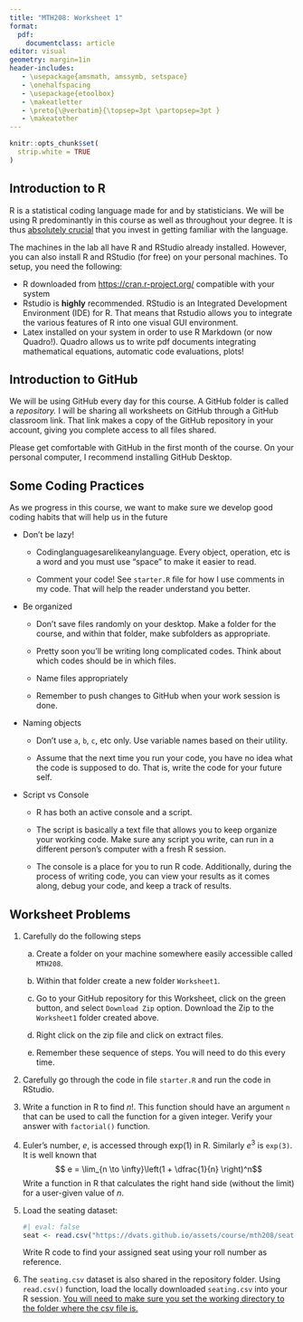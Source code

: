 ```yaml
---
title: "MTH208: Worksheet 1"
format: 
  pdf:
    documentclass: article
editor: visual
geometry: margin=1in
header-includes:
   - \usepackage{amsmath, amssymb, setspace}
   - \onehalfspacing
   - \usepackage{etoolbox} 
   - \makeatletter 
   - \preto{\@verbatim}{\topsep=3pt \partopsep=3pt } 
   - \makeatother
---
```


\vspace{-2cm}

```r
knitr::opts_chunk$set(
  strip.white = TRUE
)
```

## Introduction to R

R is a statistical coding language made for and by statisticians. We will be using R predominantly in this course as well as throughout your degree. It is thus [absolutely crucial]{.underline} that you invest in getting familiar with the language.

The machines in the lab all have R and RStudio already installed. However, you can also install R and RStudio (for free) on your personal machines. To setup, you need the following:

-   R downloaded from <https://cran.r-project.org/> compatible with your system
-   Rstudio is **highly** recommended. RStudio is an Integrated Development Environment (IDE) for R. That means that Rstudio allows you to integrate the various features of R into one visual GUI environment.
-   Latex installed on your system in order to use R Markdown (or now Quadro!). Quadro allows us to write pdf documents integrating mathematical equations, automatic code evaluations, plots!

## Introduction to GitHub

We will be using GitHub every day for this course. A GitHub folder is called a *repository.* I will be sharing all worksheets on GitHub through a GitHub classroom link. That link makes a copy of the GitHub repository in your account, giving you complete access to all files shared.

Please get comfortable with GitHub in the first month of the course. On your personal computer, I recommend installing GitHub Desktop.

## Some Coding Practices

As we progress in this course, we want to make sure we develop good coding habits that will help us in the future

-   Don't be lazy!
    -   Codinglanguagesarelikeanylanguage. Every object, operation, etc is a word and you must use "space" to make it easier to read.

    -   Comment your code! See `starter.R` file for how I use comments in my code. That will help the reader understand you better.
-   Be organized
    -   Don't save files randomly on your desktop. Make a folder for the course, and within that folder, make subfolders as appropriate.

    -   Pretty soon you'll be writing long complicated codes. Think about which codes should be in which files.

    -   Name files appropriately

    -   Remember to push changes to GitHub when your work session is done.
-   Naming objects
    -   Don't use `a`, `b`, `c`, etc only. Use variable names based on their utility.

    -   Assume that the next time you run your code, you have no idea what the code is supposed to do. That is, write the code for your future self.
-   Script vs Console
    -   R has both an active console and a script.

    -   The script is basically a text file that allows you to keep organize your working code. Make sure any script you write, can run in a different person's computer with a fresh R session.

    -   The console is a place for you to run R code. Additionally, during the process of writing code, you can view your results as it comes along, debug your code, and keep a track of results.

## Worksheet Problems

1.  Carefully do the following steps

    a.  Create a folder on your machine somewhere easily accessible called `MTH208`.

    b.  Within that folder create a new folder `Worksheet1`.

    c.  Go to your GitHub repository for this Worksheet, click on the green button, and select `Download Zip` option. Download the Zip to the `Worksheet1` folder created above.

    d.  Right click on the zip file and click on extract files.

    e.  Remember these sequence of steps. You will need to do this every time.

2.  Carefully go through the code in file `starter.R` and run the code in RStudio.

3.  Write a function in R to find $n!$. This function should have an argument `n` that can be used to call the function for a given integer. Verify your answer with `factorial()` function.

4.  Euler's number, $e$, is accessed through exp(1) in R. Similarly $e^3$ is `exp(3)`. It is well known that $$ e = \lim_{n \to \infty}\left(1 + \dfrac{1}{n} \right)^n$$ Write a function in R that calculates the right hand side (without the limit) for a user-given value of $n$.

5.  Load the seating dataset:

    ```r
    #| eval: false
    seat <- read.csv("https://dvats.github.io/assets/course/mth208/seating.csv")
    ```

    Write R code to find your assigned seat using your roll number as reference.

6.  The `seating.csv` dataset is also shared in the repository folder. Using `read.csv()` function, load the locally downloaded `seating.csv` into your R session. [You will need to make sure you set the working directory to the folder where the csv file is.]{.underline}
